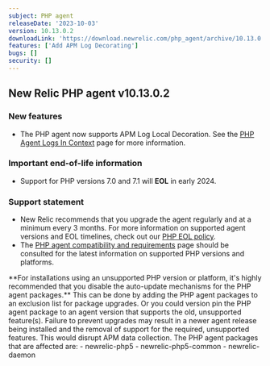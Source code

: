 ```yaml
---
subject: PHP agent
releaseDate: '2023-10-03'
version: 10.13.0.2
downloadLink: 'https://download.newrelic.com/php_agent/archive/10.13.0.2'
features: ['Add APM Log Decorating']
bugs: []
security: []
---
```

## New Relic PHP agent v10.13.0.2

### New features

* The PHP agent now supports APM Log Local Decoration. See the [PHP Agent Logs In Context](https://docs.newrelic.com/docs/logs/logs-context/configure-logs-context-php/) page for more information.

### Important end-of-life information

* Support for PHP versions 7.0 and 7.1 will **EOL** in early 2024.

### Support statement

* New Relic recommends that you upgrade the agent regularly and at a minimum every 3 months. For more information on supported agent versions and EOL timelines, check out our [PHP EOL policy](https://docs.newrelic.com/docs/apm/agents/php-agent/getting-started/php-agent-eol-policy/).
* The [PHP agent compatibility and requirements](https://docs.newrelic.com/docs/apm/agents/php-agent/getting-started/php-agent-compatibility-requirements/) page should be consulted for the latest information on supported PHP versions and platforms.

<Callout variant="important">
**For installations using an unsupported PHP version or platform, it's highly recommended that you disable the auto-update mechanisms for the PHP agent packages.** This can be done by adding the PHP agent packages to an exclusion list for package upgrades. Or you could version pin the PHP agent package to an agent version that supports the old, unsupported feature(s). Failure to prevent upgrades may result in a newer agent release being installed and the removal of support for the required, unsupported features. This would disrupt APM data collection.
The PHP agent packages that are affected are:
   - newrelic-php5
   - newrelic-php5-common
   - newrelic-daemon
</Callout>
